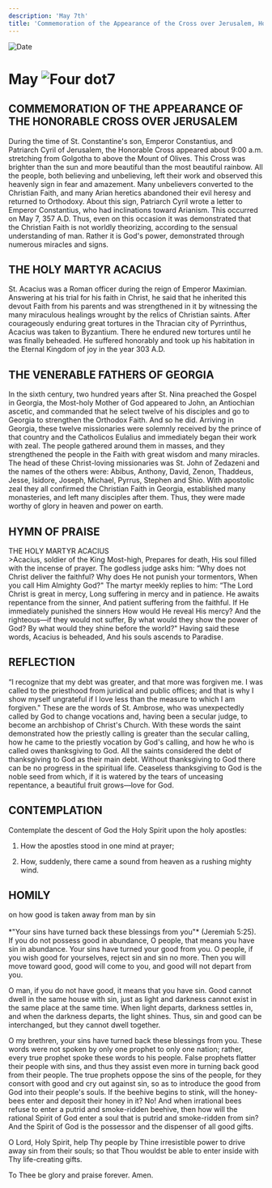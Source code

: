 ```yaml
---
description: 'May 7th'
title: 'Commemoration of the Appearance of the Cross over Jerusalem, Holy Martyr Acacius, Venerable Fathers of Georgia'
---
```


<CustomPaginator />
<RunningHead />

<Image src="/title-imprint.png" height={68} width={50} alt="Date" className="title-imprint"/>

# <div id="date">May <Image className="four-dot" src="/four-dot.png" height={15} width={15} alt="Four dot" />7</div>

## COMMEMORATION OF THE APPEARANCE OF THE HONORABLE CROSS OVER JERUSALEM

During the time of St. Constantine's son, Emperor Constantius, and Patriarch Cyril of Jerusalem, the Honorable Cross appeared about 9:00 a.m. stretching from Golgotha to above the Mount of Olives. This Cross was brighter than the sun and more beautiful than the most beautiful rainbow. All the people, both believing and unbelieving, left their work and observed this heavenly sign in fear and amazement. Many unbelievers converted to the Christian Faith, and many Arian heretics abandoned their evil heresy and returned to Orthodoxy. About this sign, Patriarch Cyril wrote a letter to Emperor Constantius, who had inclinations toward Arianism. This occurred on May 7, 357 A.D. Thus, even on this occasion it was demonstrated that the Christian Faith is not worldly theorizing, according to the sensual understanding of man. Rather it is God's power, demonstrated through numerous miracles and signs.

## THE HOLY MARTYR ACACIUS

St. Acacius was a Roman officer during the reign of Emperor Maximian. Answering at his trial for his faith in Christ, he said that he inherited this devout Faith from his parents and was strengthened in it by witnessing the many miraculous healings wrought by the relics of Christian saints. After courageously enduring great tortures in the Thracian city of Pyrrinthus, Acacius was taken to Byzantium. There he endured new tortures until he was finally beheaded. He suffered honorably and took up his habitation in the Eternal Kingdom of joy in the year 303 A.D.

## THE VENERABLE FATHERS OF GEORGIA

In the sixth century, two hundred years after St. Nina preached the Gospel in Georgia, the Most-holy Mother of God appeared to John, an Antiochian ascetic, and commanded that he select twelve of his disciples and go to Georgia to strengthen the Orthodox Faith. And so he did. Arriving in Georgia, these twelve missionaries were solemnly received by the prince of that country and the Catholicos Eulalius and immediately began their work with zeal. The people gathered around them in masses, and they strengthened the people in the Faith with great wisdom and many miracles. The head of these Christ-loving missionaries was St. John of Zedazeni and the names of the others were: Abibus, Anthony, David, Zenon, Thaddeus, Jesse, Isidore, Joseph, Michael, Pyrrus, Stephen and Shio. With apostolic zeal they all confirmed the Christian Faith in Georgia, established many monasteries, and left many disciples after them. Thus, they were made worthy of glory in heaven and power on earth.


## HYMN OF PRAISE
<div style={{textAlign:'center', color:'crimson', fontWeight:'bold'}}>
THE HOLY MARTYR ACACIUS
</div>
>Acacius, soldier of the King Most-high,  
Prepares for death,  
His soul filled with the incense of prayer.  
The godless judge asks him:  
“Why does not Christ deliver the faithful?  
Why does He not punish your tormentors,  
When you call Him Almighty God?"  
The martyr meekly replies to him:  
“The Lord Christ is great in mercy,  
Long suffering in mercy and in patience.  
He awaits repentance from the sinner,  
And patient suffering from the faithful.  
If He immediately punished the sinners  
How would He reveal His mercy?  
And the righteous—if they would not suffer,  
By what would they show the power of God?  
By what would they shine before the world?"  
Having said these words, Acacius is beheaded,  
And his souls ascends to Paradise.  


## REFLECTION

“I recognize that my debt was greater, and that more was forgiven me. I was called to the priesthood from juridical and public offices; and that is why I show myself ungrateful if I love less than the measure to which I am forgiven." These are the words of St. Ambrose, who was unexpectedly called by God to change vocations and, having been a secular judge, to become an archbishop of Christ's Church. With these words the saint demonstrated how the priestly calling is greater than the secular calling, how he came to the priestly vocation by God's calling, and how he who is called owes thanksgiving to God. All the saints considered the debt of thanksgiving to God as their main debt. Without thanksgiving to God there can be no progress in the spiritual life. Ceaseless thanksgiving to God is the noble seed from which, if it is watered by the tears of unceasing repentance, a beautiful fruit grows—love for God.


## CONTEMPLATION

Contemplate the descent of God the Holy Spirit upon the holy apostles:

1. How the apostles stood in one mind at prayer;

2. How, suddenly, there came a sound from heaven as a rushing mighty wind.


## HOMILY
<div style={{textAlign:'center', color:'crimson', fontWeight:'bold'}}>
on how good is taken away from man by sin
</div><br />
<div style={{textAlign:'right'}}>
*"Your sins have turned back these blessings from you"* (Jeremiah 5:25).
</div>
If you do not possess good in abundance, O people, that means you have sin in abundance. Your sins have turned your good from you. O people, if you wish good for yourselves, reject sin and sin no more. Then you will move toward good, good will come to you, and good will not depart from you.

O man, if you do not have good, it means that you have sin. Good cannot dwell in the same house with sin, just as light and darkness cannot exist in the same place at the same time. When light departs, darkness settles in, and when the darkness departs, the light shines. Thus, sin and good can be interchanged, but they cannot dwell together.

O my brethren, your sins have turned back these blessings from you. These words were not spoken by only one prophet to only one nation; rather, every true prophet spoke these words to his people. False prophets flatter their people with sins, and thus they assist even more in turning back good from their people. The true prophets oppose the sins of the people, for they consort with good and cry out against sin, so as to introduce the good from God into their people's souls. If the beehive begins to stink, will the honey-bees enter and deposit their honey in it? No! And when irrational bees refuse to enter a putrid and smoke-ridden beehive, then how will the rational Spirit of God enter a soul that is putrid and smoke-ridden from sin? And the Spirit of God is the possessor and the dispenser of all good gifts.

O Lord, Holy Spirit, help Thy people by Thine irresistible power to drive away sin from their souls; so that Thou wouldst be able to enter inside with Thy life-creating gifts.

To Thee be glory and praise forever. Amen.